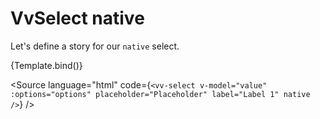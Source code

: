 
<Meta title="Components/Select/Props/native" />

# VvSelect native

Let's define a story for our `native` select.

<Canvas>
	<Story
		name="native"
		args={{
			...propsToObject(VvSelectProps),
			label: 'Lorem Ipsum',
			placeholder: 'Placeholder',
			options: [
				{
					label: 'Option 1',
					value: 1
				},
				{
					label: 'Option 2',
					value: 2
				},
				{
					label: 'Option 3',
					value: 3
				}
			],
			native: true
		}}>
		{Template.bind()}
	</Story>
</Canvas>

<Source
	language="html"
	code={`<vv-select v-model="value" :options="options" placeholder="Placeholder" label="Label 1" native />`}
/>
